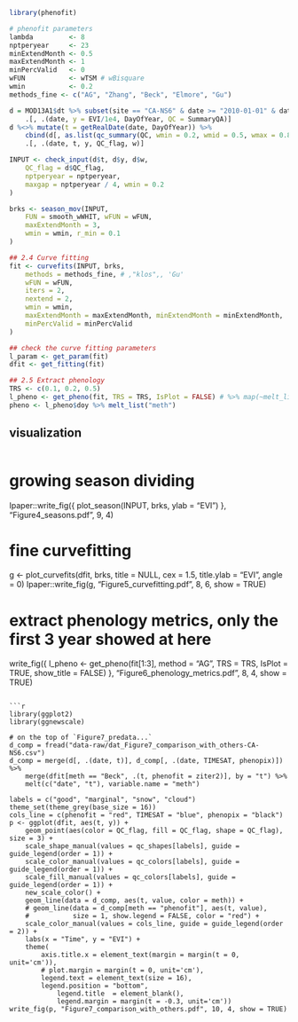 ```r
library(phenofit)
```

```r
# phenofit parameters
lambda         <- 8
nptperyear     <- 23
minExtendMonth <- 0.5
maxExtendMonth <- 1
minPercValid   <- 0
wFUN           <- wTSM # wBisquare
wmin           <- 0.2
methods_fine <- c("AG", "Zhang", "Beck", "Elmore", "Gu")
```

```r
d = MOD13A1$dt %>% subset(site == "CA-NS6" & date >= "2010-01-01" & date <= "2016-12-31") %>%
    .[, .(date, y = EVI/1e4, DayOfYear, QC = SummaryQA)]
d %<>% mutate(t = getRealDate(date, DayOfYear)) %>%
    cbind(d[, as.list(qc_summary(QC, wmin = 0.2, wmid = 0.5, wmax = 0.8))]) %>%
    .[, .(date, t, y, QC_flag, w)]
```

```r
INPUT <- check_input(d$t, d$y, d$w,
    QC_flag = d$QC_flag,
    nptperyear = nptperyear,
    maxgap = nptperyear / 4, wmin = 0.2
)

brks <- season_mov(INPUT,
    FUN = smooth_wWHIT, wFUN = wFUN,
    maxExtendMonth = 3,
    wmin = wmin, r_min = 0.1
)

## 2.4 Curve fitting
fit <- curvefits(INPUT, brks,
    methods = methods_fine, # ,"klos",, 'Gu'
    wFUN = wFUN,
    iters = 2,
    nextend = 2,
    wmin = wmin,
    maxExtendMonth = maxExtendMonth, minExtendMonth = minExtendMonth,
    minPercValid = minPercValid
)

## check the curve fitting parameters
l_param <- get_param(fit)
dfit <- get_fitting(fit)

## 2.5 Extract phenology
TRS <- c(0.1, 0.2, 0.5)
l_pheno <- get_pheno(fit, TRS = TRS, IsPlot = FALSE) # %>% map(~melt_list(., "meth"))
pheno <- l_pheno$doy %>% melt_list("meth")
```

## visualization

```r

```
# growing season dividing
Ipaper::write_fig({ plot_season(INPUT, brks, ylab = "EVI") }, "Figure4_seasons.pdf", 9, 4)

# fine curvefitting
g <- plot_curvefits(dfit, brks, title = NULL, cex = 1.5, title.ylab = "EVI", angle = 0)
Ipaper::write_fig(g, "Figure5_curvefitting.pdf", 8, 6, show = TRUE)

# extract phenology metrics, only the first 3 year showed at here
write_fig({
    l_pheno <- get_pheno(fit[1:3], method = "AG", TRS = TRS, IsPlot = TRUE, show_title = FALSE)
}, "Figure6_phenology_metrics.pdf", 8, 4, show = TRUE)
```

```r
library(ggplot2)
library(ggnewscale)

# on the top of `Figure7_predata...`
d_comp = fread("data-raw/dat_Figure7_comparison_with_others-CA-NS6.csv")
d_comp = merge(d[, .(date, t)], d_comp[, .(date, TIMESAT, phenopix)]) %>%
    merge(dfit[meth == "Beck", .(t, phenofit = ziter2)], by = "t") %>%
    melt(c("date", "t"), variable.name = "meth")

labels = c("good", "marginal", "snow", "cloud")
theme_set(theme_grey(base_size = 16))
cols_line = c(phenofit = "red", TIMESAT = "blue", phenopix = "black")
p <- ggplot(dfit, aes(t, y)) +
    geom_point(aes(color = QC_flag, fill = QC_flag, shape = QC_flag), size = 3) +
    scale_shape_manual(values = qc_shapes[labels], guide = guide_legend(order = 1)) +
    scale_color_manual(values = qc_colors[labels], guide = guide_legend(order = 1)) +
    scale_fill_manual(values = qc_colors[labels], guide = guide_legend(order = 1)) +
    new_scale_color() +
    geom_line(data = d_comp, aes(t, value, color = meth)) +
    # geom_line(data = d_comp[meth == "phenofit"], aes(t, value),
    #           size = 1, show.legend = FALSE, color = "red") +
    scale_color_manual(values = cols_line, guide = guide_legend(order = 2)) +
    labs(x = "Time", y = "EVI") +
    theme(
        axis.title.x = element_text(margin = margin(t = 0, unit='cm')),
        # plot.margin = margin(t = 0, unit='cm'),
        legend.text = element_text(size = 16),
        legend.position = "bottom",
            legend.title  = element_blank(),
            legend.margin = margin(t = -0.3, unit='cm'))
write_fig(p, "Figure7_comparison_with_others.pdf", 10, 4, show = TRUE)
```
